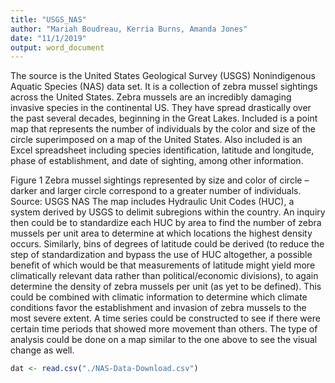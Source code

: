 ```yaml
---
title: "USGS_NAS"
author: "Mariah Boudreau, Kerria Burns, Amanda Jones"
date: "11/1/2019"
output: word_document
---
```

The source is the United States Geological Survey (USGS) Nonindigenous Aquatic 
Species (NAS) data set. It is a collection of zebra mussel sightings across the United States. 
Zebra mussels are an incredibly damaging invasive species in the continental US. They have 
spread drastically over the past several decades, beginning in the Great Lakes.  Included is a 
point map that represents the number of individuals by the color and size of the circle 
superimposed on a map of the United States. Also included is an Excel spreadsheet including 
species identification, latitude and longitude, phase of establishment, and date of sighting, among
other information.
 
Figure 1
Zebra mussel sightings represented by size and color of circle – darker and larger circle correspond to a greater number of individuals. Source: USGS NAS
The map includes Hydraulic Unit Codes (HUC), a system derived by USGS to delimit subregions within the country. 
	An inquiry then could be to standardize each HUC by area to find the number of zebra mussels per unit area to determine at which locations the highest density occurs. Similarly, bins of degrees of latitude could be derived (to reduce the step of standardization and bypass the use of HUC altogether, a possible benefit of which would be that measurements of latitude might yield more climatically relevant data rather than political/economic divisions), to again determine the density of zebra mussels per unit (as yet to be defined). This could be combined with climatic information to determine which climate conditions favor the establishment and invasion of zebra mussels to the most severe extent. A time series could be constructed to see if there were certain time periods that showed more movement than others. The type of analysis could be done on a map similar to the one above to see the visual change as well. 

<!--Make sure this file is in your working directory for this chunk
    of code to work. -->
```r
dat <- read.csv("./NAS-Data-Download.csv")
```


